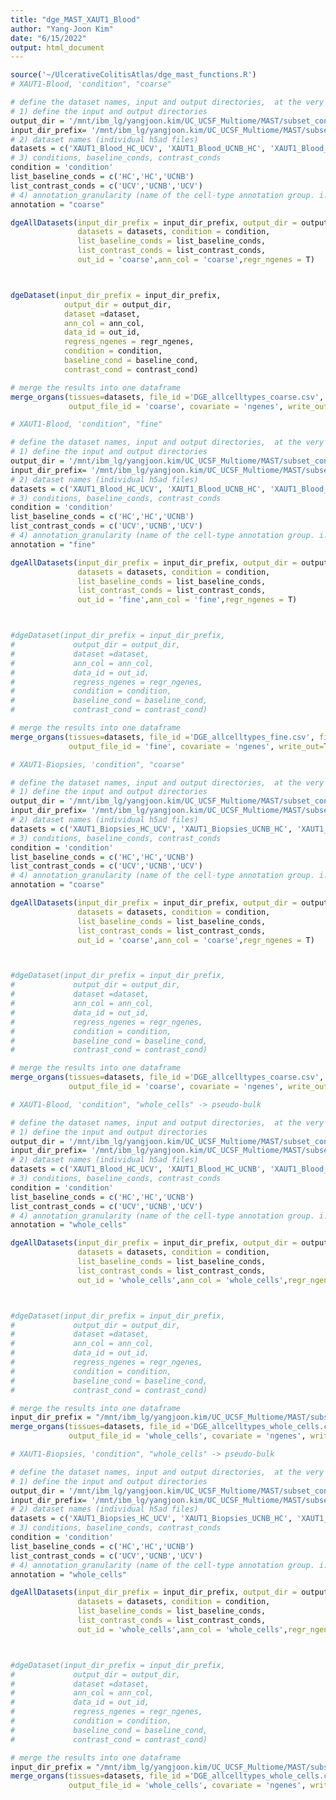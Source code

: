 ```yaml
---
title: "dge_MAST_XAUT1_Blood"
author: "Yang-Joon Kim"
date: "6/15/2022"
output: html_document
---
```

```r
source('~/UlcerativeColitisAtlas/dge_mast_functions.R')
# XAUT1-Blood, 'condition", "coarse"

# define the dataset names, input and output directories,  at the very top
# 1) define the input and output directories
output_dir = '/mnt/ibm_lg/yangjoon.kim/UC_UCSF_Multiome/MAST/subset_condition_XAUT1_Blood/test/' # write DGE .csvs here 
input_dir_prefix= '/mnt/ibm_lg/yangjoon.kim/UC_UCSF_Multiome/MAST/subset_condition_XAUT1_Blood/'
# 2) dataset names (individual h5ad files)
datasets = c('XAUT1_Blood_HC_UCV', 'XAUT1_Blood_UCNB_HC', 'XAUT1_Blood_UCNB_UCV')
# 3) conditions, baseline_conds, contrast_conds
condition = 'condition'
list_baseline_conds = c('HC','HC','UCNB')
list_contrast_conds = c('UCV','UCNB','UCV')
# 4) annotation_granularity (name of the cell-type annotation group. i.e. coarse or fine)
annotation = "coarse"

dgeAllDatasets(input_dir_prefix = input_dir_prefix, output_dir = output_dir,
               datasets = datasets, condition = condition, 
               list_baseline_conds = list_baseline_conds,
               list_contrast_conds = list_contrast_conds,
               out_id = 'coarse',ann_col = 'coarse',regr_ngenes = T)



dgeDataset(input_dir_prefix = input_dir_prefix,
            output_dir = output_dir,
            dataset =dataset,
            ann_col = ann_col,
            data_id = out_id,
            regress_ngenes = regr_ngenes,
            condition = condition,
            baseline_cond = baseline_cond,
            contrast_cond = contrast_cond)

# merge the results into one dataframe
merge_organs(tissues=datasets, file_id ='DGE_allcelltypes_coarse.csv', file_name='XAUT1_Blood_condition_',
             output_file_id = 'coarse', covariate = 'ngenes', write_out=TRUE, input_dir = input_dir_prefix)
```

```r
# XAUT1-Blood, 'condition", "fine"

# define the dataset names, input and output directories,  at the very top
# 1) define the input and output directories
output_dir = '/mnt/ibm_lg/yangjoon.kim/UC_UCSF_Multiome/MAST/subset_condition_XAUT1_Blood/' # write DGE .csvs here 
input_dir_prefix= '/mnt/ibm_lg/yangjoon.kim/UC_UCSF_Multiome/MAST/subset_condition_XAUT1_Blood/'
# 2) dataset names (individual h5ad files)
datasets = c('XAUT1_Blood_HC_UCV', 'XAUT1_Blood_UCNB_HC', 'XAUT1_Blood_UCNB_UCV')
# 3) conditions, baseline_conds, contrast_conds
condition = 'condition'
list_baseline_conds = c('HC','HC','UCNB')
list_contrast_conds = c('UCV','UCNB','UCV')
# 4) annotation_granularity (name of the cell-type annotation group. i.e. coarse or fine)
annotation = "fine"

dgeAllDatasets(input_dir_prefix = input_dir_prefix, output_dir = output_dir,
               datasets = datasets, condition = condition, 
               list_baseline_conds = list_baseline_conds,
               list_contrast_conds = list_contrast_conds,
               out_id = 'fine',ann_col = 'fine',regr_ngenes = T)



#dgeDataset(input_dir_prefix = input_dir_prefix,
#             output_dir = output_dir,
#             dataset =dataset, 
#             ann_col = ann_col, 
#             data_id = out_id, 
#             regress_ngenes = regr_ngenes,
#             condition = condition,
#             baseline_cond = baseline_cond,
#             contrast_cond = contrast_cond)

# merge the results into one dataframe
merge_organs(tissues=datasets, file_id ='DGE_allcelltypes_fine.csv', file_name='XAUT1_Blood_condition_',
             output_file_id = 'fine', covariate = 'ngenes', write_out=TRUE, input_dir = input_dir_prefix)
```


```r
# XAUT1-Biopsies, 'condition", "coarse"

# define the dataset names, input and output directories,  at the very top
# 1) define the input and output directories
output_dir = '/mnt/ibm_lg/yangjoon.kim/UC_UCSF_Multiome/MAST/subset_condition_XAUT1_Biopsies/' # write DGE .csvs here 
input_dir_prefix= '/mnt/ibm_lg/yangjoon.kim/UC_UCSF_Multiome/MAST/subset_condition_XAUT1_Biopsies/'
# 2) dataset names (individual h5ad files)
datasets = c('XAUT1_Biopsies_HC_UCV', 'XAUT1_Biopsies_UCNB_HC', 'XAUT1_Biopsies_UCNB_UCV')
# 3) conditions, baseline_conds, contrast_conds
condition = 'condition'
list_baseline_conds = c('HC','HC','UCNB')
list_contrast_conds = c('UCV','UCNB','UCV')
# 4) annotation_granularity (name of the cell-type annotation group. i.e. coarse or fine)
annotation = "coarse"

dgeAllDatasets(input_dir_prefix = input_dir_prefix, output_dir = output_dir,
               datasets = datasets, condition = condition, 
               list_baseline_conds = list_baseline_conds,
               list_contrast_conds = list_contrast_conds,
               out_id = 'coarse',ann_col = 'coarse',regr_ngenes = T)



#dgeDataset(input_dir_prefix = input_dir_prefix,
#             output_dir = output_dir,
#             dataset =dataset, 
#             ann_col = ann_col, 
#             data_id = out_id, 
#             regress_ngenes = regr_ngenes,
#             condition = condition,
#             baseline_cond = baseline_cond,
#             contrast_cond = contrast_cond)

# merge the results into one dataframe
merge_organs(tissues=datasets, file_id ='DGE_allcelltypes_coarse.csv', file_name='XAUT1_Biopsies_condition_',
             output_file_id = 'coarse', covariate = 'ngenes', write_out=TRUE, input_dir = input_dir_prefix)
```

```r
# XAUT1-Blood, 'condition", "whole_cells" -> pseudo-bulk

# define the dataset names, input and output directories,  at the very top
# 1) define the input and output directories
output_dir = '/mnt/ibm_lg/yangjoon.kim/UC_UCSF_Multiome/MAST/subset_condition_XAUT1_Blood/test/' # write DGE .csvs here 
input_dir_prefix= '/mnt/ibm_lg/yangjoon.kim/UC_UCSF_Multiome/MAST/subset_condition_XAUT1_Blood/'
# 2) dataset names (individual h5ad files)
datasets = c('XAUT1_Blood_HC_UCV', 'XAUT1_Blood_HC_UCNB', 'XAUT1_Blood_UCV_UCNB')
# 3) conditions, baseline_conds, contrast_conds
condition = 'condition'
list_baseline_conds = c('HC','HC','UCNB')
list_contrast_conds = c('UCV','UCNB','UCV')
# 4) annotation_granularity (name of the cell-type annotation group. i.e. coarse or fine)
annotation = "whole_cells"

dgeAllDatasets(input_dir_prefix = input_dir_prefix, output_dir = output_dir,
               datasets = datasets, condition = condition, 
               list_baseline_conds = list_baseline_conds,
               list_contrast_conds = list_contrast_conds,
               out_id = 'whole_cells',ann_col = 'whole_cells',regr_ngenes = T)



#dgeDataset(input_dir_prefix = input_dir_prefix,
#             output_dir = output_dir,
#             dataset =dataset, 
#             ann_col = ann_col, 
#             data_id = out_id, 
#             regress_ngenes = regr_ngenes,
#             condition = condition,
#             baseline_cond = baseline_cond,
#             contrast_cond = contrast_cond)

# merge the results into one dataframe
input_dir_prefix = "/mnt/ibm_lg/yangjoon.kim/UC_UCSF_Multiome/MAST/subset_condition_XAUT1_Blood/test/"
merge_organs(tissues=datasets, file_id ='DGE_allcelltypes_whole_cells.csv', file_name='XAUT1_Blood_condition_',
             output_file_id = 'whole_cells', covariate = 'ngenes', write_out=TRUE, input_dir = input_dir_prefix)
```

```r
# XAUT1-Biopsies, 'condition", "whole_cells" -> pseudo-bulk

# define the dataset names, input and output directories,  at the very top
# 1) define the input and output directories
output_dir = '/mnt/ibm_lg/yangjoon.kim/UC_UCSF_Multiome/MAST/subset_condition_XAUT1_Biopsies/' # write DGE .csvs here 
input_dir_prefix= '/mnt/ibm_lg/yangjoon.kim/UC_UCSF_Multiome/MAST/subset_condition_XAUT1_Biopsies/'
# 2) dataset names (individual h5ad files)
datasets = c('XAUT1_Biopsies_HC_UCV', 'XAUT1_Biopsies_UCNB_HC', 'XAUT1_Biopsies_UCNB_UCV')
# 3) conditions, baseline_conds, contrast_conds
condition = 'condition'
list_baseline_conds = c('HC','HC','UCNB')
list_contrast_conds = c('UCV','UCNB','UCV')
# 4) annotation_granularity (name of the cell-type annotation group. i.e. coarse or fine)
annotation = "whole_cells"

dgeAllDatasets(input_dir_prefix = input_dir_prefix, output_dir = output_dir,
               datasets = datasets, condition = condition, 
               list_baseline_conds = list_baseline_conds,
               list_contrast_conds = list_contrast_conds,
               out_id = 'whole_cells',ann_col = 'whole_cells',regr_ngenes = T)



#dgeDataset(input_dir_prefix = input_dir_prefix,
#             output_dir = output_dir,
#             dataset =dataset, 
#             ann_col = ann_col, 
#             data_id = out_id, 
#             regress_ngenes = regr_ngenes,
#             condition = condition,
#             baseline_cond = baseline_cond,
#             contrast_cond = contrast_cond)

# merge the results into one dataframe
input_dir_prefix = "/mnt/ibm_lg/yangjoon.kim/UC_UCSF_Multiome/MAST/subset_condition_XAUT1_Biopsies/"
merge_organs(tissues=datasets, file_id ='DGE_allcelltypes_whole_cells.csv', file_name='XAUT1_Biopsies_condition_',
             output_file_id = 'whole_cells', covariate = 'ngenes', write_out=TRUE, input_dir = input_dir_prefix)
```